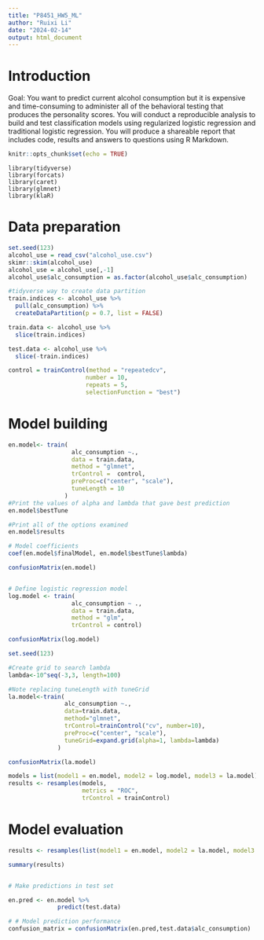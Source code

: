 ```yaml
---
title: "P8451_HW5_ML"
author: "Ruixi Li"
date: "2024-02-14"
output: html_document
---
```

# Introduction

Goal: You want to predict current alcohol consumption but it is expensive and time-consuming to administer all of the behavioral testing that produces the personality scores. You will conduct a reproducible analysis to build and test classification models using regularized logistic regression and traditional logistic regression. You will produce a shareable report that includes code, results and answers to questions using R Markdown.

```r
knitr::opts_chunk$set(echo = TRUE)
```


```r_libarary
library(tidyverse) 
library(forcats)
library(caret)
library(glmnet)
library(klaR)
```

# Data preparation 

```r
set.seed(123)
alcohol_use = read_csv("alcohol_use.csv") 
skimr::skim(alcohol_use)
alcohol_use = alcohol_use[,-1]
alcohol_use$alc_consumption = as.factor(alcohol_use$alc_consumption)

#tidyverse way to create data partition
train.indices <- alcohol_use %>%
  pull(alc_consumption) %>%
  createDataPartition(p = 0.7, list = FALSE)

train.data <- alcohol_use %>%
  slice(train.indices)

test.data <- alcohol_use %>%
  slice(-train.indices)

control = trainControl(method = "repeatedcv", 
                      number = 10,
                      repeats = 5,
                      selectionFunction = "best")
```

# Model building

```r
en.model<- train(
                  alc_consumption ~., 
                  data = train.data, 
                  method = "glmnet",
                  trControl =  control, 
                  preProc=c("center", "scale"),
                  tuneLength = 10
                )
#Print the values of alpha and lambda that gave best prediction
en.model$bestTune

#Print all of the options examined
en.model$results

# Model coefficients
coef(en.model$finalModel, en.model$bestTune$lambda)

confusionMatrix(en.model)



```


```r

# Define logistic regression model
log.model <- train(
                  alc_consumption ~ .,
                  data = train.data,
                  method = "glm",
                  trControl = control)

confusionMatrix(log.model)
```


```r
set.seed(123)

#Create grid to search lambda
lambda<-10^seq(-3,3, length=100)

#Note replacing tuneLength with tuneGrid
la.model<-train(
                alc_consumption ~., 
                data=train.data, 
                method="glmnet", 
                trControl=trainControl("cv", number=10), 
                preProc=c("center", "scale"), 
                tuneGrid=expand.grid(alpha=1, lambda=lambda)
              )

confusionMatrix(la.model)
```

```r
models = list(model1 = en.model, model2 = log.model, model3 = la.model)
results <- resamples(models,
                     metrics = "ROC",
                     trControl = trainControl)
```


# Model evaluation

```r

results <- resamples(list(model1 = en.model, model2 = la.model, model3 = log.model))

summary(results)


# Make predictions in test set

en.pred <- en.model %>% 
              predict(test.data)

# # Model prediction performance
confusion_matrix = confusionMatrix(en.pred,test.data$alc_consumption)

```


